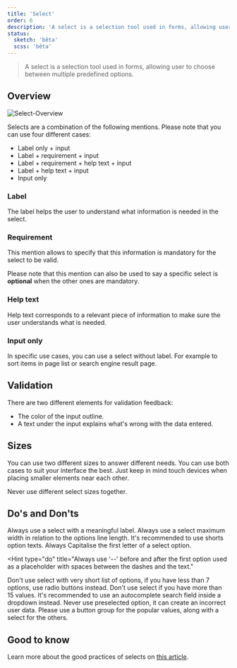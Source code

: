 ```yaml
---
title: 'Select'
order: 6
description: 'A select is a selection tool used in forms, allowing user to choose between multiple predefined options.'
status:
  sketch: 'bêta'
  scss: 'bêta'
---
```


> A select is a selection tool used in forms, allowing user to choose between multiple predefined options.

<Preview path="select-full" nude />


## Overview

![Select-Overview](Select-Overview.png)

Selects are a combination of the following mentions. Please note that you can use four different cases:
  - Label only + input
  - Label + requirement + input
  - Label + requirement + help text + input
  - Label + help text + input
  - Input only

### Label

The label helps the user to understand what information is needed in the select.

<Preview path="default" nude />

### Requirement

This mention allows to specify that this information is mandatory for the select to be valid.

<Highlight theme="tips">

  Please note that this mention can also be used to say a specific select is **optional** when the other ones are mandatory.

</Highlight>

<Preview path="requirement" nude />

### Help text

Help text corresponds to a relevant piece of information to make sure the user understands what is needed.

<Preview path="help-text" nude />

### Input only

In specific use cases, you can use a select without label. For example to sort items in page list or search engine result page.

<Preview path="single" nude />

## Validation

There are two different elements for validation feedback:
  - The color of the input outline.
  - A text under the input explains what's wrong with the data entered.

<Preview path="validation" nude />

## Sizes

You can use two different sizes to answer different needs. You can use both cases to suit your interface the best. Just keep in mind touch devices when placing smaller elements near each other.

<Highlight theme="warning">

  Never use different select sizes together.

</Highlight>

<Preview path="sizes" nude />



## Do's and Don'ts

<HintItem>
  Always use a select with a meaningful label.
</HintItem>

<HintItem>
  Always use a select maximum width in relation to the options line length.
</HintItem>

<HintItem>
  It's recommended to use shorts option texts.
</HintItem>

<HintItem>
  Always Capitalise the first letter of a select option.
</HintItem>

<Hint
  type="do"
  title="Always use '--' before and after the first option used as a placeholder with spaces between the dashes and the text."
>
  <Preview path="default" nude />
</Hint>

<HintItem dont>
  Don't use select with very short list of options, if you have less than 7
  options, use radio buttons instead.
</HintItem>

<HintItem dont>
  Don't use select if you have more than 15 values. It's recommended to use an
  autocomplete search field inside a dropdown instead.
</HintItem>

<HintItem dont>
  Never use preselected option, it can create an incorrect user data. Please use
  a button group for the popular values, along with a select for the others.
</HintItem>

## Good to know

<Highlight theme="tips">

  Learn more about the good practices of selects on [this article](https://uxplanet.org/ux-design-drop-downs-in-forms-c6943ec30037).

</Highlight>
